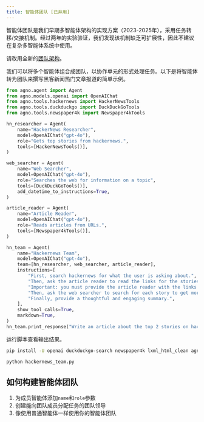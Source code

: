 ```yaml
---
title: 智能体团队 [已弃用]
---
```

<Note>
智能体团队是我们早期多智能体架构的实现方案（2023-2025年），采用任务转移/交接机制。经过两年的实验验证，我们发现该机制缺乏可扩展性，因此不建议在复杂多智能体系统中使用。

请改用全新的[团队架构](/teams)。
</Note>

我们可以将多个智能体组合成团队，以协作单元的形式处理任务。以下是将智能体转为团队来撰写黑客新闻热门文章报道的简单示例。

```python hackernews_team.py
from agno.agent import Agent
from agno.models.openai import OpenAIChat
from agno.tools.hackernews import HackerNewsTools
from agno.tools.duckduckgo import DuckDuckGoTools
from agno.tools.newspaper4k import Newspaper4kTools

hn_researcher = Agent(
    name="HackerNews Researcher",
    model=OpenAIChat("gpt-4o"),
    role="Gets top stories from hackernews.",
    tools=[HackerNewsTools()],
)

web_searcher = Agent(
    name="Web Searcher",
    model=OpenAIChat("gpt-4o"),
    role="Searches the web for information on a topic",
    tools=[DuckDuckGoTools()],
    add_datetime_to_instructions=True,
)

article_reader = Agent(
    name="Article Reader",
    model=OpenAIChat("gpt-4o"),
    role="Reads articles from URLs.",
    tools=[Newspaper4kTools()],
)

hn_team = Agent(
    name="Hackernews Team",
    model=OpenAIChat("gpt-4o"),
    team=[hn_researcher, web_searcher, article_reader],
    instructions=[
        "First, search hackernews for what the user is asking about.",
        "Then, ask the article reader to read the links for the stories to get more information.",
        "Important: you must provide the article reader with the links to read.",
        "Then, ask the web searcher to search for each story to get more information.",
        "Finally, provide a thoughtful and engaging summary.",
    ],
    show_tool_calls=True,
    markdown=True,
)
hn_team.print_response("Write an article about the top 2 stories on hackernews", stream=True)
```

运行脚本查看输出结果。

```bash
pip install -U openai duckduckgo-search newspaper4k lxml_html_clean agno

python hackernews_team.py
```

## 如何构建智能体团队

1. 为成员智能体添加`name`和`role`参数  
2. 创建能向团队成员分配任务的团队领导  
3. 像使用普通智能体一样使用你的智能体团队